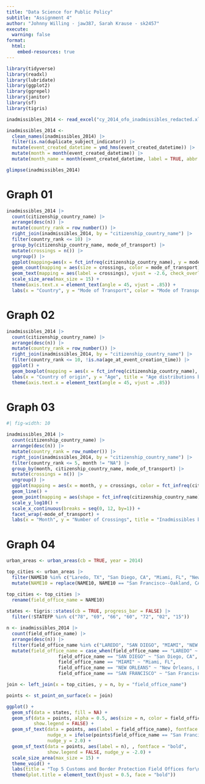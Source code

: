 ```yaml
---
title: "Data Science for Public Policy"
subtitle: "Assignment 4"
author: "Johnny Willing - jaw387, Sarah Krause - sk2457"
execute:
  warning: false
format:
  html:
    embed-resources: true
---
```



```r
library(tidyverse)
library(readxl)
library(lubridate)
library(ggplot2)
library(ggrepel)
library(janitor)
library(sf)
library(tigris)

inadmissibles_2014 <- read_excel("cy_2014_ofo_inadmissibles_redacted.xlsx")

inadmissibles_2014 <-
  clean_names(inadmissibles_2014) |>
  filter(is.na(duplicate_subject_indicator)) |>
  mutate(event_created_datetime = ymd_hms(event_created_datetime)) |>
  mutate(month = month(event_created_datetime)) |>
  mutate(month_name = month(event_created_datetime, label = TRUE, abbr = FALSE))

glimpse(inadmissibles_2014)

```

# Graph 01

```r

inadmissibles_2014 |>
  count(citizenship_country_name) |>
  arrange(desc(n)) |>
  mutate(country_rank = row_number()) |>
  right_join(inadmissibles_2014, by = "citizenship_country_name") |>
  filter(country_rank <= 10) |>
  group_by(citizenship_country_name, mode_of_transport) |>
  mutate(crossings = n()) |>
  ungroup() |>
  ggplot(mapping=aes(x = fct_infreq(citizenship_country_name), y = mode_of_transport)) +
  geom_count(mapping = aes(size = crossings, color = mode_of_transport)) +
  geom_text(mapping = aes(label = crossings), vjust = -2.6, check_overlap = TRUE) +
  scale_size_area(max_size = 15) + 
  theme(axis.text.x = element_text(angle = 45, vjust = .85)) + 
  labs(x = "Country", y = "Mode of Transport", color = "Mode of Transport", size = "Number of Crossings", title = "Counts of Inadmissibles by Country of Origin and Mode of Transport")

```

# Graph 02

```r

inadmissibles_2014 |>
  count(citizenship_country_name) |>
  arrange(desc(n)) |>
  mutate(country_rank = row_number()) |>
  right_join(inadmissibles_2014, by = "citizenship_country_name") |>
  filter(country_rank <= 10, !is.na(age_at_event_creation_time)) |>
  ggplot() +
  geom_boxplot(mapping = aes(x = fct_infreq(citizenship_country_name), y = age_at_event_creation_time)) +
  labs(x = "Country of origin", y = "Age", title = "Age distributions by country of origin") +
  theme(axis.text.x = element_text(angle = 45, vjust = .85))

```

# Graph 03

```r

#| fig-width: 10

inadmissibles_2014 |>
  count(citizenship_country_name) |>
  arrange(desc(n)) |>
  mutate(country_rank = row_number()) |>
  right_join(inadmissibles_2014, by = "citizenship_country_name") |>
  filter(country_rank <= 5, month != "NA") |>
  group_by(month, citizenship_country_name, mode_of_transport) |>
  mutate(crossings = n()) |>
  ungroup() |>
  ggplot(mapping = aes(x = month, y = crossings, color = fct_infreq(citizenship_country_name), group = citizenship_country_name)) +
  geom_line() +
  geom_point(mapping = aes(shape = fct_infreq(citizenship_country_name))) +
  scale_y_log10() +
  scale_x_continuous(breaks = seq(0, 12, by=1)) +
  facet_wrap(~mode_of_transport) +
  labs(x = "Month", y = "Number of Crossings", title = "Inadmissibles by Month, Country, and Mode of Transport", color = "Country of Origin", shape = "Country of Origin")

```

# Graph 04

```r
urban_areas <- urban_areas(cb = TRUE, year = 2014) 

top_cities <- urban_areas |>
  filter(NAME10 %in% c("Laredo, TX", "San Diego, CA", "Miami, FL", "New Orleans, LA", "San Francisco--Oakland, CA")) |>
  mutate(NAME10 = replace(NAME10, NAME10 == "San Francisco--Oakland, CA", "San Francisco, CA"))

top_cities <- top_cities |>
  rename(field_office_name = NAME10)
  
states <- tigris::states(cb = TRUE, progress_bar = FALSE) |>
  filter(!STATEFP %in% c("78", "69", "66", "60", "72", "02", "15"))

n <- inadmissibles_2014 |>
  count(field_office_name) |>
  arrange(desc(n)) |>
  filter(field_office_name %in% c("LAREDO", "SAN DIEGO", "MIAMI", "NEW ORLEANS", "SAN FRANCISCO")) |>
  mutate(field_office_name = case_when(field_office_name == "LAREDO" ~ "Laredo, TX",
                   field_office_name == "SAN DIEGO" ~ "San Diego, CA", 
                   field_office_name == "MIAMI" ~ "Miami, FL",
                   field_office_name == "NEW ORLEANS" ~ "New Orleans, LA",
                   field_office_name == "SAN FRANCISCO" ~ "San Francisco, CA"))

join <- left_join(x = top_cities, y = n, by = "field_office_name")

points <- st_point_on_surface(x = join)

ggplot() + 
  geom_sf(data = states, fill = NA) + 
  geom_sf(data = points, alpha = 0.5, aes(size = n, color = field_office_name),
          show.legend = FALSE) + 
  geom_sf_text(data = points, aes(label = field_office_name), fontface = "bold",
               nudge_x = ifelse(points$field_office_name == "San Francisco, CA", 2.0, 0),
               nudge_y = 2.0) +
  geom_sf_text(data = points, aes(label = n), , fontface = "bold",
               show.legend = FALSE, nudge_y = -2.0) +
  scale_size_area(max_size = 15) +
  theme_void() +
  labs(title = "Top 5 Customs and Border Protection Field Offices for\nProcessing Inadmissibles (2014)") +
  theme(plot.title = element_text(hjust = 0.5, face = "bold"))
```

